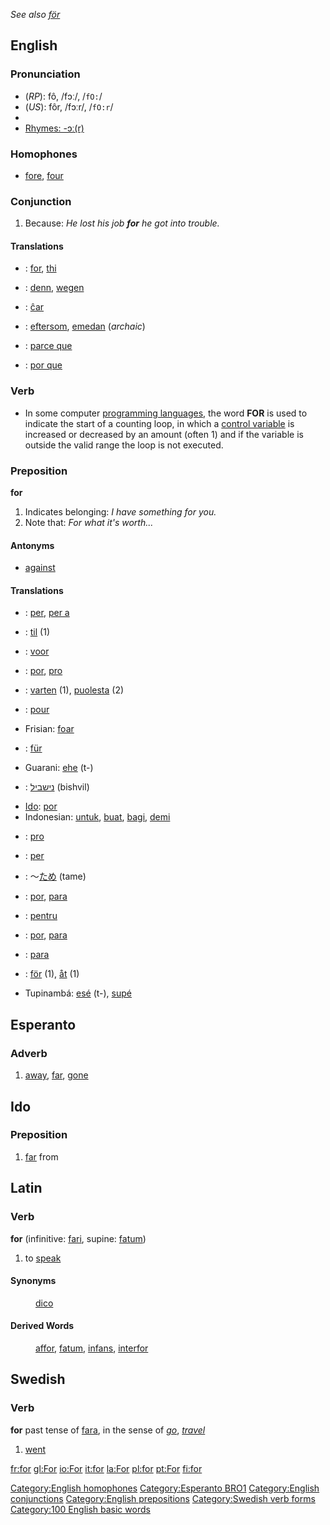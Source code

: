 ''See also [[för]]''
==English==

===Pronunciation===
*(''RP''): fô, /fɔː/, /<tt>fO:</tt>/
*(''US''): fôr, /fɔːr/, /<tt>fO:r</tt>/
*{{audio|en-us-for.ogg|Audio (US)}}
*[[rhymes:English:-ɔː(r)|Rhymes: -ɔː(r)]]

===Homophones===
*[[fore]], [[four]]
[[Category:English homophones]]

=== Conjunction ===
# Because: ''He lost his job '''for''' he got into trouble.''

==== Translations ====
* {{da}}: [[for]], [[thi]]
* {{de}}: [[denn]], [[wegen]]
* {{eo}}: [[ĉar]]
* {{sv}}: [[eftersom]], [[emedan]] (''archaic'')
* {{fr}}: [[parce que]]
* {{pt}}: [[por que]]


=== Verb ===
* In some computer [[programming language]]s, the word '''FOR''' is used to indicate the start of a counting loop, in which a [[control variable]] is increased or decreased by an amount (often 1) and if the variable is outside the valid range the loop is not executed.

===Preposition===
'''for'''

# Indicates belonging: ''I have something for you.''
# Note that: ''For what it's worth...''

====Antonyms====
*[[against]]
====Translations====
*{{ca}}: [[per]], [[per a]]
*{{da}}: [[til]] (1)
*{{nl}}: [[voor]]
*{{eo}}: [[por]], [[pro]]
*{{fi}}: [[varten]] (1), [[puolesta]] (2)
*{{fr}}: [[pour]]
*Frisian: [[foar]]
*{{de}}: [[für]]
*Guarani: [[ehe]] (t-)
*{{he}}: [[נישביל]] (bishvil)
*[[Ido]]: [[por]]
*Indonesian: [[untuk]], [[buat]], [[bagi]], [[demi]]
*{{ia}}: [[pro]]
*{{it}}: [[per]]
*{{ja}}: ～[[ため]] (tame)
*{{pt}}: [[por]], [[para]]
*{{ro}}: [[pentru]]
*{{es}}: [[por]], [[para]]
*{{pt}}: [[para]]
*{{sv}}: [[för]] (1), [[åt]] (1)
*Tupinambá: [[esé]] (t-), [[supé]]

==Esperanto==

=== Adverb ===
# [[away]], [[far]], [[gone]]

[[Category:Esperanto BRO1]]

==Ido==
===Preposition===
# [[far]] from

==Latin==
===Verb===
'''for''' (infinitive: [[fari]], supine: [[fatum]])

#to [[speak]]
====Synonyms====
:[[dico]]
====Derived Words====
:[[affor]], [[fatum]], [[infans]], [[interfor]]

==Swedish==
===Verb===
'''for''' past tense of [[fara]], in the sense of ''[[go]]'', ''[[travel]]''

# [[went]]

[[Category:English conjunctions]]
[[Category:English prepositions]]
[[Category:Swedish verb forms]]

[[Category:100 English basic words]]

[[fr:for]]
[[gl:For]]
[[io:For]]
[[it:for]]
[[la:For]]
[[pl:for]]
[[pt:For]]
[[fi:for]]